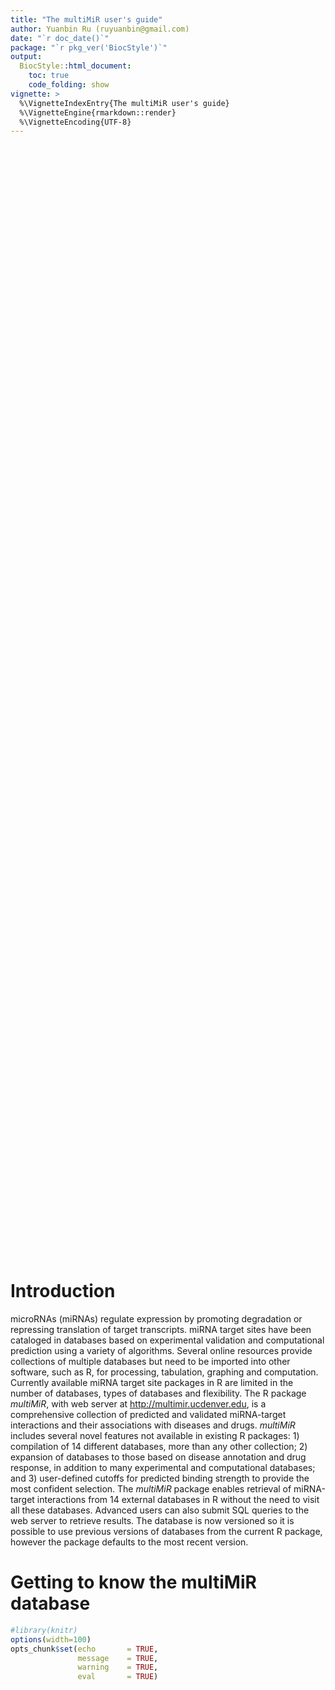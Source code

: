 ```yaml
---
title: "The multiMiR user's guide"
author: Yuanbin Ru (ruyuanbin@gmail.com)
date: "`r doc_date()`"
package: "`r pkg_ver('BiocStyle')`"
output: 
  BiocStyle::html_document:
    toc: true
    code_folding: show
vignette: >
  %\VignetteIndexEntry{The multiMiR user's guide}
  %\VignetteEngine{rmarkdown::render}
  %\VignetteEncoding{UTF-8}  
---
```


<style>
    pre {
    white-space: pre !important;
    overflow-y: scroll !important;
    height: 50vh !important;
    }
</style>

# Introduction

microRNAs (miRNAs) regulate expression by promoting degradation or repressing
translation of target transcripts. miRNA target sites have been cataloged in
databases based on experimental validation and computational prediction using a
variety of algorithms. Several online resources provide collections of multiple
databases but need to be imported into other software, such as R, for
processing, tabulation, graphing and computation. Currently available miRNA
target site packages in R are limited in the number of databases, types of
databases and flexibility. The R package *multiMiR*, with web server at
[http://multimir.ucdenver.edu](http://multimir.ucdenver.edu), is a
comprehensive collection of predicted and validated miRNA-target interactions
and their associations with diseases and drugs. *multiMiR* includes
several novel features not available in existing R packages: 1) compilation of
14 different databases, more than any other collection; 2) expansion of
databases to those based on disease annotation and drug response, in addition
to many experimental and computational databases; and 3) user-defined cutoffs
for predicted binding strength to provide the most confident selection. The
*multiMiR* package enables retrieval of miRNA-target interactions from
14 external databases in R without the need to visit all these databases.
Advanced users can also submit SQL queries to the web server to retrieve
results.  The database is now versioned so it is possible to use previous 
versions of databases from the current R package, however the package defaults
to the most recent version.


# Getting to know the multiMiR database

```r
#library(knitr)
options(width=100)
opts_chunk$set(echo       = TRUE,
               message    = TRUE,
               warning    = TRUE,
               eval       = TRUE)
```

The *multiMiR* web server (\url{http://multimir.ucdenver.edu}) hosts a
database containing miRNA-target interactions from external databases. The
package *multiMiR* provides functions to communicate with the
*multiMiR* web server and its database. The *multiMiR* database is now versioned
by default *multiMiR* will use the most recent version each time *multiMiR* is loaded.
However it is now possible to switch between database versions and get information 
about the *multiMiR* database versions. `multimir_dbInfoVersions` returns a dataframe
with the available versions.

```r
library(multiMiR)
db.ver = multimir_dbInfoVersions()
db.ver
```

To switch between versions we can use `multimir_switchDBVersion`.

```r
library(multiMiR)
multimir_switchDBVersion(db_version = "2.0.0")
```

The remaining functions will query the selected version until the package is reloaded 
or until we switch to another version.

Information from each external database is stored in a table in the *multiMiR* database.
To see a list of the tables, we can use the `multimir_dbTables` function.

```r
library(multiMiR)
db.tables = multimir_dbTables()
db.tables
```

To display the database schema, we can use the `multimir_dbSchema`
function.  Following is only a portion of the full output.

```sql
--
-- Table structure for table `mirna`
--

DROP TABLE IF EXISTS `mirna`;
CREATE TABLE `mirna` (
  mature_mirna_uid INTEGER UNSIGNED AUTO_INCREMENT,  -- mature miRNA unique ID
  org VARCHAR(4) NOT NULL,                           -- organism abbreviation
  mature_mirna_acc VARCHAR(20) default NULL,         -- mature miRNA accession
  mature_mirna_id VARCHAR(20) default NULL,          -- mature miRNA ID/name
  PRIMARY KEY (mature_mirna_uid),
  KEY org (org),
  KEY mature_mirna_acc (mature_mirna_acc),
  KEY mature_mirna_id (mature_mirna_id)
);

--
-- Table structure for table `target`
--

DROP TABLE IF EXISTS `target`;
CREATE TABLE `target` (
  target_uid INTEGER UNSIGNED AUTO_INCREMENT,   -- target gene unique ID
  org VARCHAR(4) NOT NULL,                      -- organism abbreviation
  target_symbol VARCHAR(80) default NULL,       -- target gene symbol
  target_entrez VARCHAR(10) default NULL,       -- target gene Entrez gene ID
  target_ensembl VARCHAR(20) default NULL,      -- target gene Ensembl gene ID
  PRIMARY KEY (target_uid),
  KEY org (org),
  KEY target_symbol (target_symbol),
  KEY target_entrez (target_entrez),
  KEY target_ensembl (target_ensembl)
);

--
-- Table structure for table `mirecords`
--

DROP TABLE IF EXISTS `mirecords`;
CREATE TABLE `mirecords` (
  mature_mirna_uid INTEGER UNSIGNED NOT NULL,   -- mature miRNA unique ID
  target_uid INTEGER UNSIGNED NOT NULL,         -- target gene unique ID
  target_site_number INT(10) default NULL,      -- target site number
  target_site_position INT(10) default NULL,    -- target site position
  experiment VARCHAR(160) default NULL,         -- supporting experiment
  support_type VARCHAR(40) default NULL,        -- type of supporting experiment
  pubmed_id VARCHAR(10) default NULL,           -- PubMed ID
  FOREIGN KEY (mature_mirna_uid)
    REFERENCES mirna(mature_mirna_uid)
    ON UPDATE CASCADE ON DELETE RESTRICT,
  FOREIGN KEY (target_uid)
    REFERENCES target(target_uid)
    ON UPDATE CASCADE ON DELETE RESTRICT
);

......

(Please note that only three of the 19 tables are shown here for demonstration
purpose.)

```

The function `multimir_dbInfo` will display information of external
miRNA and miRNA-target databases in *multiMiR*, including version,
release date, link to download the data, and the corresponding table in
*multiMiR*.

```r
library(multiMiR)
db.info = multimir_dbInfo()
db.info
```

Among the 14 external databases, eight (DIANA-microT-CDS, ElMMo, MicroCosm,
miRanda, miRDB, PicTar, PITA, and TargetScan) contain predicted miRNA-target
interactions. Three of them (miRecords, miRTarBase, and TarBase) have
experimentally validated miRNA-target interactions. The remaining three
databases (miR2Disease, Pharmaco-miR, and PhenomiR) contain miRNA-drug/disease
associations.

To see how many records are in these 14 external databases we refer to the
`multimir_dbCount` function.

```r
db.count = multimir_dbCount()
db.count
apply(db.count[,-1], 2, sum)
```

The current version of *multiMiR* contains nearly 50 million records.

# List miRNAs, genes, drugs and diseases in the multiMiR database}

In addition to functions displaying database and table information, the
*multiMiR* package also provides the `list.multimir` function
to list all the unique miRNAs, target genes, drugs, and diseases in the
*multiMiR* database.

```r
miRNAs = list.multimir("mirna")
dim(miRNAs)
head(miRNAs)
genes = list.multimir("gene")
dim(genes)
head(genes)
drugs = list.multimir("drug")
dim(drugs)
head(drugs)
diseases = list.multimir("disease")
dim(diseases)
head(diseases)
```

The current version of *multiMiR* has 5830 miRNAs and 97186 target
genes from human, mouse, and rat, as well as 64 drugs and 223 disease terms.
Depending on the speed of your Internet connection, it may take a few minutes to
retrieve the large number of target genes.


# Use `get.multimir` to query the multiMiR database

`get.multimir` is the main function in the package to retrieve
predicted and validated miRNA-target interactions and their disease and drug
associations from the *multiMiR* database.

To get familiar with the parameters in `get.multimir`, you can type
`?get.multimir` or `help(get.multimir)` in R. In the next section,
many examples illustrate the use of the parameters.


# Examples of multiMiR queries

In this section a variety of examples are described on how to query the multiMiR
database.

## Example 1: Retrieve all validated target genes of a given miRNA

In the first example, we ask what genes are validated targets of hsa-miR-18a-3p.

```r
# The default is to search validated interactions in human
example1 = get.multimir(mirna='hsa-miR-18a-3p', summary=TRUE)
names(example1)
# Detailed information of the validated miRNA-target interaction
head(example1$validated)
# Which interactions are supported by Luciferase assay?
example1$validated[grep("Luciferase", example1$validated[,"experiment"]),]
example1$summary[example1$summary[,"target_symbol"] == "KRAS",]
```

It turns out that *KRAS* is the only target validated by Luciferase
assay. The interaction was recorded in miRecords and miRTarBase and supported by
the same literature, whose PubMed ID is in column `pubmed_id`. The summary (by
setting `summary = TRUE` when calling `get.multimir`) shows the
number of records in each of the external databases and the total number of
databases supporting the interaction.

## Example 2: Retrieve miRNA-target interactions associated with a given drug
## or disease

In this example we would like to know which miRNAs and their target genes are
associated with Cisplatin, a chemotherapy drug used in several cancers.

```r
example2 = get.multimir(disease.drug='cisplatin', table='disease.drug')
names(example2)
nrow(example2$disease.drug)
head(example2$disease.drug)
```

`get.multimir` returns 53 miRNA-target pairs. For more information, we
can always refer to the published papers with PubMed IDs in column
`paper_pubmedID`.

## Example 3: Select miRNAs predicted to target a gene

`get.multimir` also takes target gene(s) as input. In this example we
retrieve miRNAs predicted to target *Gnb1* in mouse. For predicted
interactions, the default is to query the top 20\% predictions within each
external database, which is equivalent to setting parameters
`predicted.cutoff = 20` and `predicted.cutoff.type = 'p'` (for
percentage cutoff). Here we search the top 35% among all conserved and
nonconserved target sites.

```r
example3 <- get.multimir(org = "mmu", 
                         target  = "Gnb1",
                         table   = "predicted",
                         summary = TRUE,
                         predicted.cutoff      = 35,
                         predicted.cutoff.type = "p",
                         predicted.site        = "all")
names(example3)
head(example3$predicted)
head(example3$summary)
```

The records in `example3$predicted` are ordered by scores from best to
worst within each external database. Once again, the summary option allows us to
examine the number of target sites predicted by each external database and the
total number of databases predicting the interaction.

Finally we examine how many predictions each of the databases has.

```r
apply(example3$summary[, 6:13], 2, function(x) sum(x > 0))
```

## Example 4: Select miRNA(s) predicted to target most, if not all, of
## the genes of interest

You may have a list of genes involved in a common biological process. It is
interesting to check whether some, or all, of these genes are targeted by the
same miRNA(s). Here we have four genes involved in chronic obstructive pulmonary
disease (COPD) in human and want to know what miRNAs target these genes by
searching the top 500,000 predictions in each external database.

```r
example4 <- get.multimir(org='hsa',
                         target=c('AKT2', 'CERS6', 'S1PR3', 'SULF2'),
                         table='predicted',
                         summary=TRUE,
                         predicted.cutoff.type='n',
                         predicted.cutoff=500000)
```

Then we count the number of target genes for each miRNA.

```r
example4.counts <- addmargins(table(example4$summary[, 2:3]))
example4.counts <- example4.counts[-nrow(example4.counts), ]
example4.counts <- example4.counts[order(example4.counts[, 5], decreasing = TRUE), ]
head(example4.counts)
```

## Example 5: Retrieve interactions between a set of miRNAs and a set of genes

In this example, we profiled miRNA and mRNA expression in poorly metastatic
bladder cancer cell lines T24 and Luc, and their metastatic derivatives FL4 and
Lul2, respectively. We identified differentially expressed miRNAs and genes
between the metastatic and poorly metastatic cells. Let's load the data.

```r
load(url("http://multimir.ucdenver.edu/bladder.rda"))
```

Variable `DE.miRNA.up` contains 9 up-regulated miRNAs and variable
`DE.entrez.dn` has 47 down-regulated genes in the two metastatic cell
lines. The hypothesis is that interactions between these miRNAs and genes whose
expression changed at opposite directions may play a role in cancer metastasis.
So we use `multiMiR` to check whether any of the nine miRNAs could
target any of the 47 genes.

```r
# search all tables & top 10% predictions
example5 <- get.multimir(org = "hsa",
                         mirna = DE.miRNA.up,
                         target = DE.entrez.dn,
                         table = "all",
                         summary = TRUE,
                         predicted.cutoff.type = "p",
                         predicted.cutoff = 10)
```
```r
# Searching diana_microt ...
# Searching elmmo ...
# Searching microcosm ...
# Searching miranda ...
# Searching mirdb ...
# Searching pictar ...
# Searching pita ...
# Searching targetscan ...
# Searching mirecords ...
# Searching mirtarbase ...
# Searching tarbase ...
# Searching mir2disease ...
# Searching pharmaco_mir ...
# Searching phenomir ...
```

In the result, there are 3 unique miRNA-gene pairs that have been validated.

```r
example5$validated
```
```r
#     database mature_mirna_acc mature_mirna_id target_symbol target_entrez
# 1 mirtarbase     MIMAT0000087  hsa-miR-30a-5p          FDX1          2230
# 2 mirtarbase     MIMAT0000087  hsa-miR-30a-5p        LIMCH1         22998
# 3    tarbase     MIMAT0000087  hsa-miR-30a-5p          FDX1          2230
# 4    tarbase     MIMAT0000424     hsa-miR-128          NEK2          4751
# 5    tarbase     MIMAT0000087  hsa-miR-30a-5p        LIMCH1         22998
#    target_ensembl               experiment          support_type pubmed_id
# 1 ENSG00000137714               Proteomics Functional MTI (Weak)  18668040
# 2 ENSG00000064042 pSILAC//Proteomics;Other Functional MTI (Weak)  18668040
# 3 ENSG00000137714               Proteomics              positive          
# 4 ENSG00000117650               Microarray              positive          
# 5 ENSG00000064042               Proteomics              positive          
```

Two miRNAs are associated with bladder cancer in miR2Disease and PhenomiR.

```r
example5$disease.drug[grep("bladder", example5$disease.drug$disease_drug,
                           ignore.case=TRUE),]
```
```r
#        database mature_mirna_acc mature_mirna_id target_symbol target_entrez
# 18  mir2disease     MIMAT0000418  hsa-miR-23b-3p            NA            NA
# 711    phenomir     MIMAT0000418  hsa-miR-23b-3p            NA            NA
# 311    phenomir     MIMAT0000449 hsa-miR-146a-5p            NA            NA
#     target_ensembl   disease_drug
# 18              NA bladder cancer
# 711             NA Bladder cancer
# 311             NA Bladder cancer
#                                               paper_pubmedID
# 18  2007. Micro-RNA profiling in kidney and bladder cancers.
# 711                                                 17826655
# 311                                                 19127597
```

The predicted databases predict 65 miRNA-gene pairs between the 9 miRNAs and 28
of the 47 genes.

```r
length(unique(example5$predicted$mature_mirna_id))
# [1] 9
```


```r
length(unique(example5$predicted$target_entrez))
@
```r
# [1] 28
```


```r
unique.pairs = unique(data.frame(miRNA.ID =
                                 as.character(example5$predicted$mature_mirna_id),
target.Entrez=as.character(example5$predicted$target_entrez)))
nrow(unique.pairs)
```
```r
# [1] 65
```


```r
head(unique.pairs)
```
```r
#         miRNA.ID target.Entrez
# 1 hsa-miR-182-5p          2017
# 2 hsa-miR-182-5p          1112
# 3 hsa-miR-30d-5p         22998
# 4 hsa-miR-30a-5p         22998
# 5 hsa-miR-30b-5p         22998
# 6 hsa-miR-182-5p          5962
```

Results from each of the predicted databases are already ordered by their scores
from best to worst.


```r
example5.split = split(example5$predicted, example5$predicted$database)
```




# Direct query to the database on the multiMiR web server

As shown previously, *get.multimir* is the main function to retrieve
information from the *multiMiR* database, which is hosted at
http://multimir.ucdenver.edu. The function builds one SQL query for every
external database that the user is going to search, submits the query to the web
server, and parses, combines, and summarizes results from the web server. For
advanced users, there are a couple ways to query the *multiMiR*
database without using the *multiMiR* package; but they have to be
familiar with SQL queries. In general, users are still advised to use the
`get.multimir` function when querying multiple external databases in
*multiMiR*.

## Direct query on the web server

The *multiMiR* package communicates with the *multiMiR*
database via the script http://multimir.ucdenver.edu/cgi-bin/multimir_univ.pl on the
web server. Once again, data from each of the
external databases is stored in a table in *multiMiR*. There are also tables for
miRNAs (table *mirna*) and target genes (table *target*).  

NOTE: While it is possible to complete short queries from a browser, the limits of 
submitting a query through typing in the address bar of a browser are quickly reached
(8192 characters total).  If you are a developer you should use your preferred method 
to submit a HTTP POST which will allow for longer queries.  The fields to include are 
query and dbName.  query- is the SQL query to submit.  dbName is the DBNAME column 
from a call to multimir_dbInfoVersions(), however if this is excluded the current 
version is the default.

To learn about the structure of a table (e.g. DIANA-microT data in table
*diana\_microt*), users can use URL


http://multimir.ucdenver.edu/cgi-bin/multimir_univ.pl?query=describe diana\_microt


Similar with Example 1, the following URL searches for validated target genes of
hsa-miR-18a-3p in miRecords.


http://multimir.ucdenver.edu/cgi-bin/multimir.pl?query=SELECT m.mature\_mirna\_acc, m.mature\_mirna\_id, t.target\_symbol, t.target\_entrez, t.target\_ensembl, i.experiment, i.support\_type, i.pubmed\_id FROM mirna AS m INNER JOIN mirecords AS i INNER JOIN target AS t ON (m.mature\_mirna\_uid=i.mature\_mirna\_uid and i.target\_uid=t.target\_uid) WHERE m.mature\_mirna\_id='hsa-miR-18a-3p'


As you can see, the query is long and searches just one of the three validated
tables in *multiMiR*. While in Example 1, one line of R command using the `r
get.multimir` function searches, combines and summarizes results from all three
validated external databases (miRecords, miRTarBase and TarBase).

## Direct query in R

The same direct queries we did above on the web server can be done in R as well.  This
is the preferred method if you are unfamiliar with HTTP POST. Be sure to set the correct 
database version, if you wish to change versions, before calling 'search.multimir' it uses
the currently set version.

To show the structure of table *diana\_microt*:

```r
direct2 = search.multimir(query="describe diana_microt")
direct2
```

To search for validated target genes of hsa-miR-18a-3p in miRecords:

```r
direct3 <- 
    search.multimir(query = 
                        "SELECT m.mature_mirna_acc, m.mature_mirna_id,
                         t.target_symbol, t.target_entrez, t.target_ensembl,
                         i.experiment, i.support_type, i.pubmed_id FROM mirna AS
                         m INNER JOIN mirecords AS i INNER JOIN target AS t ON
                         (m.mature_mirna_uid=i.mature_mirna_uid and
                          i.target_uid=t.target_uid) WHERE
                         m.mature_mirna_id='hsa-miR-18a-3p'")
direct3
```


# Session Info

```r
sessionInfo()
warnings()
```




